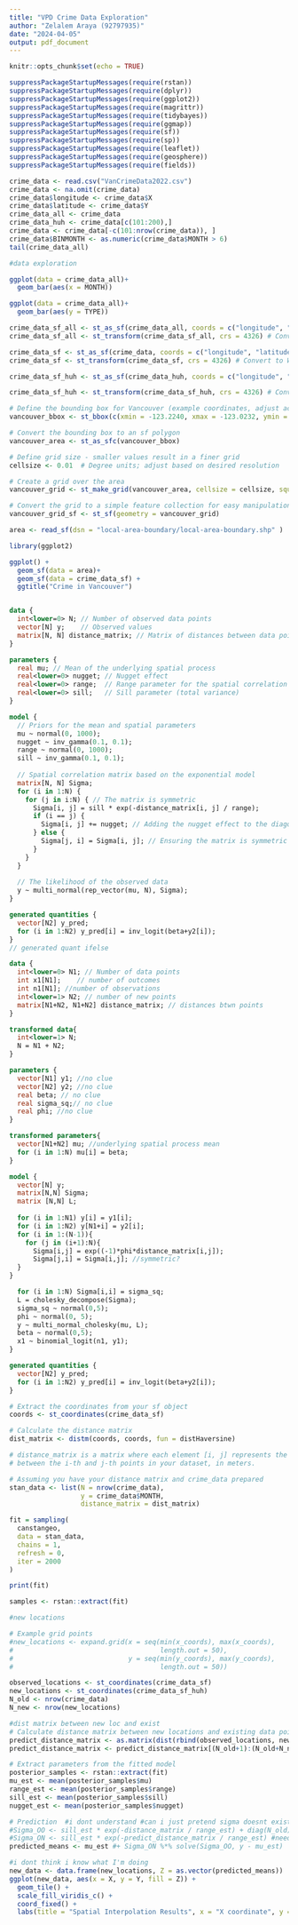 ```yaml
---
title: "VPD Crime Data Exploration"
author: "Zelalem Araya (92797935)"
date: "2024-04-05"
output: pdf_document
---
```


```r
knitr::opts_chunk$set(echo = TRUE)
```

```r

suppressPackageStartupMessages(require(rstan))
suppressPackageStartupMessages(require(dplyr))
suppressPackageStartupMessages(require(ggplot2))
suppressPackageStartupMessages(require(magrittr))
suppressPackageStartupMessages(require(tidybayes))
suppressPackageStartupMessages(require(ggmap))
suppressPackageStartupMessages(require(sf))
suppressPackageStartupMessages(require(sp))
suppressPackageStartupMessages(require(leaflet))
suppressPackageStartupMessages(require(geosphere))
suppressPackageStartupMessages(require(fields))
```

```r

crime_data <- read.csv("VanCrimeData2022.csv")
crime_data <- na.omit(crime_data)
crime_data$longitude <- crime_data$X
crime_data$latitude <- crime_data$Y
crime_data_all <- crime_data
crime_data_huh <- crime_data[c(101:200),]
crime_data <- crime_data[-c(101:nrow(crime_data)), ]
crime_data$BINMONTH <- as.numeric(crime_data$MONTH > 6)
tail(crime_data_all)


```

```r
#data exploration 

ggplot(data = crime_data_all)+
  geom_bar(aes(x = MONTH))

ggplot(data = crime_data_all)+
  geom_bar(aes(y = TYPE))
```

```r

crime_data_sf_all <- st_as_sf(crime_data_all, coords = c("longitude", "latitude"), crs = 26710) # 26710 code for UTM10
crime_data_sf_all <- st_transform(crime_data_sf_all, crs = 4326) # Convert to WGS84

crime_data_sf <- st_as_sf(crime_data, coords = c("longitude", "latitude"), crs = 26710) # 26710 code for UTM10
crime_data_sf <- st_transform(crime_data_sf, crs = 4326) # Convert to WGS84

crime_data_sf_huh <- st_as_sf(crime_data_huh, coords = c("longitude", "latitude"), crs = 26710) # 26710 code for UTM10

crime_data_sf_huh <- st_transform(crime_data_sf_huh, crs = 4326) # Convert to WGS84
```

```r

# Define the bounding box for Vancouver (example coordinates, adjust accordingly)
vancouver_bbox <- st_bbox(c(xmin = -123.2240, xmax = -123.0232, ymin = 49.1980, ymax = 49.3160), crs = st_crs(4326))

# Convert the bounding box to an sf polygon
vancouver_area <- st_as_sfc(vancouver_bbox)

# Define grid size - smaller values result in a finer grid
cellsize <- 0.01  # Degree units; adjust based on desired resolution

# Create a grid over the area
vancouver_grid <- st_make_grid(vancouver_area, cellsize = cellsize, square = TRUE)

# Convert the grid to a simple feature collection for easy manipulation
vancouver_grid_sf <- st_sf(geometry = vancouver_grid)

```

```r
area <- read_sf(dsn = "local-area-boundary/local-area-boundary.shp" )

```

```r
library(ggplot2)

ggplot() +
  geom_sf(data = area)+
  geom_sf(data = crime_data_sf) +
  ggtitle("Crime in Vancouver")

```

```r

  
```

```stan
data {
  int<lower=0> N; // Number of observed data points
  vector[N] y;    // Observed values
  matrix[N, N] distance_matrix; // Matrix of distances between data points
}

parameters {
  real mu; // Mean of the underlying spatial process
  real<lower=0> nugget; // Nugget effect
  real<lower=0> range;  // Range parameter for the spatial correlation
  real<lower=0> sill;   // Sill parameter (total variance)
}

model {
  // Priors for the mean and spatial parameters
  mu ~ normal(0, 1000);
  nugget ~ inv_gamma(0.1, 0.1);
  range ~ normal(0, 1000);
  sill ~ inv_gamma(0.1, 0.1);
  
  // Spatial correlation matrix based on the exponential model
  matrix[N, N] Sigma;
  for (i in 1:N) {
    for (j in i:N) { // The matrix is symmetric
      Sigma[i, j] = sill * exp(-distance_matrix[i, j] / range);
      if (i == j) {
        Sigma[i, j] += nugget; // Adding the nugget effect to the diagonal
      } else {
        Sigma[j, i] = Sigma[i, j]; // Ensuring the matrix is symmetric
      }
    }
  }
  
  // The likelihood of the observed data
  y ~ multi_normal(rep_vector(mu, N), Sigma);
}

generated quantities {
  vector[N2] y_pred;
  for (i in 1:N2) y_pred[i] = inv_logit(beta+y2[i]);
}
// generated quant ifelse

```

```stan
data {
  int<lower=0> N1; // Number of data points
  int x1[N1];    // number of outcomes
  int n1[N1]; //number of observations
  int<lower=1> N2; // number of new points
  matrix[N1+N2, N1+N2] distance_matrix; // distances btwn points
}

transformed data{
  int<lower=1> N;
  N = N1 + N2;
}

parameters {
  vector[N1] y1; //no clue
  vector[N2] y2; //no clue
  real beta; // no clue
  real sigma_sq;// no clue
  real phi; //no clue
}

transformed parameters{
  vector[N1+N2] mu; //underlying spatial process mean
  for (i in 1:N) mu[i] = beta;
}

model {
  vector[N] y;
  matrix[N,N] Sigma;
  matrix [N,N] L;
  
  for (i in 1:N1) y[i] = y1[i];
  for (i in 1:N2) y[N1+i] = y2[i];
  for (i in 1:(N-1)){
    for (j in (i+1):N){
      Sigma[i,j] = exp((-1)*phi*distance_matrix[i,j]);
      Sigma[j,i] = Sigma[i,j]; //symmetric?
  }
}

  for (i in 1:N) Sigma[i,i] = sigma_sq;
  L = cholesky_decompose(Sigma);
  sigma_sq ~ normal(0,5);
  phi ~ normal(0, 5);
  y ~ multi_normal_cholesky(mu, L);
  beta ~ normal(0,5);
  x1 ~ binomial_logit(n1, y1);
}

generated quantities {
  vector[N2] y_pred;
  for (i in 1:N2) y_pred[i] = inv_logit(beta+y2[i]);
}

```

```r
# Extract the coordinates from your sf object
coords <- st_coordinates(crime_data_sf)

# Calculate the distance matrix
dist_matrix <- distm(coords, coords, fun = distHaversine)

# distance_matrix is a matrix where each element [i, j] represents the distance
# between the i-th and j-th points in your dataset, in meters.

```

```r

# Assuming you have your distance matrix and crime_data prepared
stan_data <- list(N = nrow(crime_data),
                  y = crime_data$MONTH, 
                  distance_matrix = dist_matrix)

```



```r

fit = sampling(
  canstangeo,
  data = stan_data,
  chains = 1,
  refresh = 0,
  iter = 2000
)

print(fit)
```

```r
samples <- rstan::extract(fit)
```

```r

#new locations 

# Example grid points
#new_locations <- expand.grid(x = seq(min(x_coords), max(x_coords), 
#                                     length.out = 50),
#                             y = seq(min(y_coords), max(y_coords), 
#                                     length.out = 50))

observed_locations <- st_coordinates(crime_data_sf)
new_locations <- st_coordinates(crime_data_sf_huh)
N_old <- nrow(crime_data)
N_new <- nrow(new_locations)

#dist matrix between new loc and exist
# Calculate distance matrix between new locations and existing data points
predict_distance_matrix <- as.matrix(dist(rbind(observed_locations, new_locations)))
predict_distance_matrix <- predict_distance_matrix[(N_old+1):(N_old+N_new), 1:N_old]  # Only new to old

```

```r

# Extract parameters from the fitted model
posterior_samples <- rstan::extract(fit)
mu_est <- mean(posterior_samples$mu)
range_est <- mean(posterior_samples$range)
sill_est <- mean(posterior_samples$sill)
nugget_est <- mean(posterior_samples$nugget)

# Prediction  #i dont understand #can i just pretend sigma doesnt exist
#Sigma_OO <- sill_est * exp(-distance_matrix / range_est) + diag(N_old) * nugget_est #these need to be generated in the model i thin
#Sigma_ON <- sill_est * exp(-predict_distance_matrix / range_est) #needs to be generated in the model 
predicted_means <- mu_est #+ Sigma_ON %*% solve(Sigma_OO, y - mu_est)

```

```r
#i dont think i know what I'm doing
new_data <- data.frame(new_locations, Z = as.vector(predicted_means))
ggplot(new_data, aes(x = X, y = Y, fill = Z)) +
  geom_tile() +
  scale_fill_viridis_c() +
  coord_fixed() +
  labs(title = "Spatial Interpolation Results", x = "X coordinate", y = "Y coordinate", fill = "Predicted Value")

```


